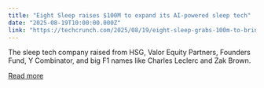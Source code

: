 ```yaml
---
title: "Eight Sleep raises $100M to expand its AI-powered sleep tech"
date: "2025-08-19T10:00:00.000Z"
link: "https://techcrunch.com/2025/08/19/eight-sleep-grabs-100m-to-bring-ai-into-your-bed/"
---
```


The sleep tech company raised  from HSG, Valor Equity Partners, Founders Fund, Y Combinator, and big F1 names like Charles Leclerc and Zak Brown.

[Read more](https://techcrunch.com/2025/08/19/eight-sleep-grabs-100m-to-bring-ai-into-your-bed/)
